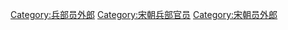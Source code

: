 [[Category:兵部员外郎|Category:兵部员外郎]]
[[Category:宋朝兵部官员|Category:宋朝兵部官员]]
[[Category:宋朝员外郎|Category:宋朝员外郎]]